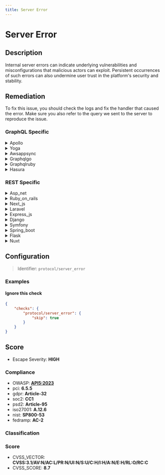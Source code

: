 ```yaml
---
title: Server Error
---
```


# Server Error

## Description

Internal server errors can indicate underlying vulnerabilities and misconfigurations that malicious actors can exploit. Persistent occurrences of such errors can also undermine user trust in the platform's security and stability.


## Remediation

To fix this issue, you should check the logs and fix the handler that caused the error.
Make sure you also refer to the query we sent to the server to reproduce the issue.



### GraphQL Specific

<details>
    <summary>Apollo</summary>

To address server errors in the Apollo framework engine, ensure that your resolvers are correctly implemented and handle exceptions properly. Use try-catch blocks to catch unexpected errors and return user-friendly error messages. Additionally, validate input data to prevent invalid queries from causing errors. Monitor your server's performance and logs to identify and fix issues promptly. Keep the Apollo server and its dependencies up to date with the latest security patches and performance improvements.

</details>

<details>
    <summary>Yoga</summary>

To address the 'Server Error' in the Yoga framework engine, ensure that the server-side code is properly handling exceptions and providing meaningful error messages. Check the server logs for detailed error information, verify the configurations, and ensure all dependencies are correctly installed and up-to-date. If the error persists, consider reaching out to the Yoga framework community or consulting the documentation for specific guidance related to the error encountered.

</details>

<details>
    <summary>Awsappsync</summary>

To address a server error in the AWS AppSync framework engine, ensure that your GraphQL schema is correctly defined and that the resolvers are properly configured. Check the CloudWatch logs for any specific error messages and take corrective actions based on the logs. Additionally, confirm that your AWS IAM roles and permissions are set up correctly to allow AppSync to access the necessary resources. If the issue persists, consider increasing the memory or timeout settings for your Lambda functions if they are part of the data source. Lastly, consult the AWS AppSync documentation for troubleshooting guidance or reach out to AWS support for further assistance.

</details>

<details>
    <summary>Graphqlgo</summary>

To address server errors in a GraphQL Go framework engine, ensure that your resolvers handle errors gracefully and return meaningful error messages to the client. Implement proper error logging to monitor and troubleshoot issues. Use middleware for error handling to catch and format errors consistently. Additionally, validate and sanitize all inputs to prevent injection attacks, and consider using a well-maintained library to help manage these concerns.

</details>

<details>
    <summary>Graphqlruby</summary>

Ensure that the GraphQL Ruby framework is updated to the latest version to address any known vulnerabilities. Implement proper error handling to avoid exposing stack traces or sensitive information to the client. Use parameterized queries to prevent injection attacks, and consider implementing rate limiting and authentication to protect against abusive requests. Regularly review your schema and resolvers for security best practices.

</details>

<details>
    <summary>Hasura</summary>

To address server errors in the Hasura framework, ensure that your GraphQL queries are correctly structured and that the Hasura engine has the appropriate permissions to access the underlying database. Check the error logs for specific messages and consider increasing logging levels for more detailed information. Verify that all required services and dependencies are running and properly configured. If the issue persists, consult the Hasura documentation and community forums for troubleshooting guidance or consider reaching out to Hasura support for professional assistance.

</details>


### REST Specific

<details>
    <summary>Asp_net</summary>

Ensure that all exception handling in the ASP.NET application is robust, logging detailed error information to a secure location while presenting generic error messages to users. Regularly review logs to identify and address underlying issues. Update the web.config file to disable detailed error messages to users and enable custom error pages. Additionally, conduct thorough testing and code reviews to prevent common vulnerabilities that may lead to internal server errors.

</details>

<details>
    <summary>Ruby_on_rails</summary>

Ensure that the Ruby on Rails application is running the latest stable version to benefit from security patches. Regularly update all dependencies, and employ comprehensive error handling to prevent detailed error messages from being displayed to users. Utilize Rails' built-in security features such as Active Record validations and strong parameters to mitigate risks of SQL injection and other vulnerabilities.

</details>

<details>
    <summary>Next_js</summary>

Ensure that your Next.js application is running on the latest stable version to benefit from security patches and performance improvements. Regularly update dependencies, and use error handling middleware to catch and address internal server errors. Implement comprehensive logging to monitor and quickly respond to any unexpected behavior or errors.

</details>

<details>
    <summary>Laravel</summary>

Ensure that Laravel's environment configuration files are correctly set up to handle errors and exceptions. Utilize the built-in logging features to monitor and record issues. Regularly update the Laravel framework and all dependencies to their latest versions to patch known vulnerabilities. Implement thorough testing of all routes and middleware to catch potential errors in the development stage. Additionally, consider setting up a custom error page to handle 500 Internal Server Errors gracefully, informing users that the issue is being addressed.

</details>

<details>
    <summary>Express_js</summary>

Ensure that all routes in the Express.js application have proper error handling. Use middleware for catching and logging errors and for sending appropriate error responses to the client. Regularly update the Express.js framework and all dependencies to their latest secure versions to mitigate known vulnerabilities. Additionally, implement rate limiting and input validation to protect against common attack vectors.

</details>

<details>
    <summary>Django</summary>

Ensure Django settings are configured correctly, particularly DEBUG mode, which should be set to False in production to prevent sensitive data exposure. Regularly update Django to the latest version to patch known vulnerabilities. Use Django's built-in logging to monitor and record server errors for timely investigation and resolution.

</details>

<details>
    <summary>Symfony</summary>

Ensure that the Symfony framework and all associated bundles are up to date with the latest security patches. Utilize Symfony's built-in functions to handle exceptions and log errors for further analysis. Regularly review and audit the code to identify potential security issues. Implement proper error handling to prevent information leakage and configure the server to display generic error messages to users while detailed logs are kept secure on the server.

</details>

<details>
    <summary>Spring_boot</summary>

Ensure that the Spring Boot application is using the latest stable version with security patches applied. Regularly review and update dependencies to mitigate known vulnerabilities. Implement comprehensive error handling to prevent detailed error messages from being displayed to users, and log errors internally for analysis. Configure a custom error page to handle internal server errors gracefully.

</details>

<details>
    <summary>Flask</summary>

Ensure that Flask applications are running in a production-ready environment with a proper WSGI server, such as Gunicorn, and are behind a reverse proxy like Nginx. Implement comprehensive error handling to catch exceptions and log errors without exposing sensitive information to the users. Regularly update Flask and its dependencies to mitigate known vulnerabilities.

</details>

<details>
    <summary>Nuxt</summary>

Ensure that all dependencies are up-to-date and that the Nuxt.js configuration is properly set to handle exceptions and errors gracefully. Implement comprehensive logging to track down the source of internal server errors and address them promptly. Regularly review and test the application for potential vulnerabilities and performance bottlenecks.

</details>

## Configuration

> Identifier: `protocol/server_error`



### Examples



#### Ignore this check

```json
{
    "checks": {
        "protocol/server_error": {
            "skip": true
        }
    }
}
```




## Score

- Escape Severity: **<span className="high-severity">HIGH</span>**

### Compliance

- OWASP: **[API5:2023](https://github.com/OWASP/API-Security/blob/master/editions/2023/en/0xa5-broken-function-level-authorization.md)**
- pci: **6.5.5**
- gdpr: **Article-32**
- soc2: **CC1**
- psd2: **Article-95**
- iso27001: **A.12.6**
- nist: **SP800-53**
- fedramp: **AC-2**

### Classification






### Score

- CVSS_VECTOR: **CVSS:3.1/AV:N/AC:L/PR:N/UI:N/S:U/C:H/I:H/A:N/E:H/RL:O/RC:C**
- CVSS_SCORE: **8.7**

